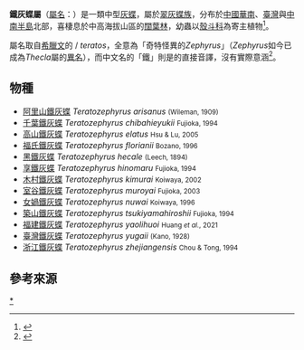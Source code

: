 {{NoteTA
|G1=Butterfly
}}
{{Automatic Taxobox
| taxon = Teratozephyrus
| authority = [[柴谷篤弘|Sibatani]], 1946
| image = [[File:Teratozephyrus_arisanus_20140805.jpg|260px]]
| image_caption = [[阿里山鐵灰蝶|阿里山鐵灰蝶]] ''Teratozephyrus arisanus''
| type_species = [[阿里山鐵灰蝶|阿里山鐵灰蝶]]<br />''Teratozephyrus arisanus''
| type_species_authority = (Wileman, 1909)
}}

'''鐵灰蝶屬'''（[[學名|屬名]]：{{lang|la|''Teratozephyrus''}}）是一類中型[[灰蝶|灰蝶]]，屬於[[翠灰蝶族|翠灰蝶族]]，分布於[[中國|中國]][[華南地區|華南]]、[[臺灣|臺灣]]與[[中南半島|中南半島]]北部，喜棲息於中高海拔山區的[[闊葉林|闊葉林]]，幼蟲以[[殼斗科|殼斗科]]為寄主植物<ref name = xu>{{cite book | author = 徐堉峰 | title = 臺灣蝴蝶圖鑑（中）灰蝶 | publisher = 晨星 | page = 74-75 | year = 2013 | isbn = 978-986-177-670-5 }}</ref>。

屬名取自[[希臘文|希臘文]]的 {{lang|gre|τέρατος}} / ''teratos''，全意為「奇特怪異的''Zephyrus''」（''Zephyrus''如今已成為''Thecla''屬的[[異名|異名]]），而中文名的「鐵」則是{{lang|gre|τέρατος}}的直接音譯，沒有實際意涵<ref>{{cite web | url = http://lepidopterology.blogspot.com/2013/02/blog-post_10.html | title = [書介] 台灣蝴蝶大圖鑑 - 追蝶本來就需要執念 | date = 2013-02-10 | author = 台灣鱗翅學簡訊 | publisher = [[國立中山大學|國立中山大學]]生物科學系昆蟲系統分類與演化研究室 }}</ref>。

== 物種 ==
*[[阿里山鐵灰蝶|阿里山鐵灰蝶]] ''Teratozephyrus arisanus'' <small>(Wileman, 1909)</small>
*[[千葉鐵灰蝶|千葉鐵灰蝶]] ''Teratozephyrus chibahieyukii'' <small>Fujioka, 1994</small>
*[[高山鐵灰蝶|高山鐵灰蝶]] ''Teratozephyrus elatus'' <small>Hsu & Lu, 2005</small>
*[[福氏鐵灰蝶|福氏鐵灰蝶]] ''Teratozephyrus florianii'' <small>Bozano, 1996</small>
*[[黑鐵灰蝶|黑鐵灰蝶]] ''Teratozephyrus hecale'' <small>(Leech, 1894)</small>
*[[享鐵灰蝶|享鐵灰蝶]] ''Teratozephyrus hinomaru'' <small>Fujioka, 1994</small>
*[[木村鐵灰蝶|木村鐵灰蝶]] ''Teratozephyrus kimurai'' <small>Koiwaya, 2002</small>
*[[室谷鐵灰蝶|室谷鐵灰蝶]] ''Teratozephyrus muroyai'' <small>Fujioka, 2003</small>
*[[女媧鐵灰蝶|女媧鐵灰蝶]] ''Teratozephyrus nuwai'' <small>Koiwaya, 1996</small>
*[[築山鐵灰蝶|築山鐵灰蝶]] ''Teratozephyrus tsukiyamahiroshii'' <small>Fujioka, 1994</small>
*[[福建鐵灰蝶|福建鐵灰蝶]] ''Teratozephyrus yaolihuoi'' <small>Huang ''et al.'', 2021</small>
*[[臺灣鐵灰蝶|臺灣鐵灰蝶]] ''Teratozephyrus yugaii'' <small>(Kano, 1928)</small>
*[[浙江鐵灰蝶|浙江鐵灰蝶]] ''Teratozephyrus zhejiangensis'' <small>Chou & Tong, 1994</small>

== 參考來源 ==
{{Reflist}}

{{Taxonbar}}
[[Category:鐵灰蝶屬|*]]
